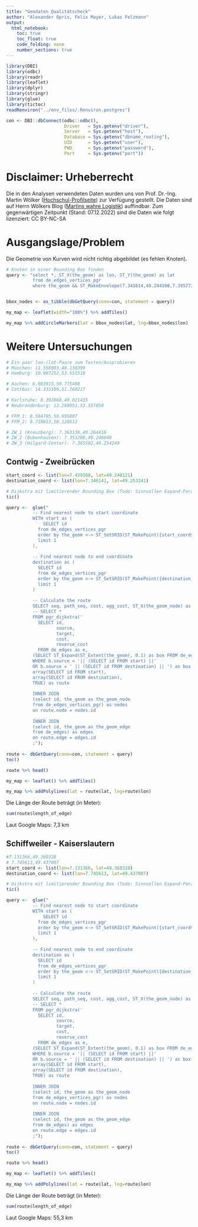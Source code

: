 ```yaml
---
title: "Geodaten Qualitätscheck"
author: "Alexander Opris, Felix Mayer, Lukas Felzmann"
output:
  html_notebook:
    toc: true
    toc_float: true
    code_folding: none
    number_sections: true
---
```


```r
library(DBI)
library(odbc)
library(readr)
library(leaflet)
library(dplyr)
library(stringr)
library(glue)
library(tictoc)
readRenviron("../env_files/.Renviron.postgres")
```

```r
con <- DBI::dbConnect(odbc::odbc(),
                      Driver   = Sys.getenv("driver"),
                      Server   = Sys.getenv("host"),
                      Database = Sys.getenv("dbname_routing"),
                      UID      = Sys.getenv("user"),
                      PWD      = Sys.getenv("password"),
                      Port     = Sys.getenv("port"))
```

# Disclaimer: Urheberrecht
Die in den Analysen verwendeten Daten wurden uns von Prof. Dr.-Ing. Martin Wölker ([Hochschul-Profilseite](https://www.hs-kl.de/hochschule/profil/personenverzeichnis/detailanzeige-personen/person/martin-woelker)) zur Verfügung gestellt. Die Daten sind auf Herrn Wölkers Blog ([Martins wahre Logistik](https://martins-wahre-logistik.blogspot.com/2022/10/logistics-case-studies-der-lieferschein.html)) auffindbar. Zum gegenwärtigen Zeitpunkt (Stand: 07.12.2022) sind die Daten wie folgt lizenziert: CC BY-NC-SA




# Ausgangslage/Problem
Die Geometrie von Kurven wird nicht richtig abgebildet (es fehlen Knoten).
```r
# Knoten in einer Bounding Box finden
query <- "select *, ST_X(the_geom) as lon, ST_Y(the_geom) as lat
          from de_edges_vertices_pgr
          where the_geom && ST_MakeEnvelope(7.341614,49.244108,7.395773,49.270605);"


bbox_nodes <- as_tibble(dbGetQuery(conn=con, statement = query))
```

```r
my_map <- leaflet(width="100%") %>% addTiles()
```

```r
my_map %>% addCircleMarkers(lat = bbox_nodes$lat, lng=bbox_nodes$lon)
```

# Weitere Untersuchungen

```r
# Ein paar lon-/lat-Paare zum Testen/Ausprobieren
# München: 11.558003,48.138399
# Hamburg: 10.007252,53.551518

# Aachen: 6.083915,50.775408
# Cottbus: 14.333189,51.760217

# Karlsruhe: 8.392868,49.021435
# Neubrandenburg: 13.268051,53.557850

# FFM_1: 8.584785,50.095807
# FFM_2: 8.710613,50.128612

# ZW_1 (Kreuzberg): 7.363136,49.264416
# ZW_2 (Bubenhausen): 7.351200,49.246048
# ZW_3 (Hilgard-Center): 7.365502,49.254249
```




## Contwig - Zweibrücken
```r
start_coord <- list(lon=7.429188, lat=49.248121)
destination_coord <- list(lon=7.346141, lat=49.253241)
```


```r
# Dijkstra mit limitierender Bounding Box (Todo: Sinnvollen Expand-Parameter festlegen (aktuell sind es 0.1 Grad))
tic()

query <-  glue("
          -- Find nearest node to start coordinate
          WITH start as (
        	  SELECT id
          	from de_edges_vertices_pgr
          	order by the_geom <-> ST_SetSRID(ST_MakePoint({start_coord$lon}, {start_coord$lat}), 4326)
          	limit 1
          ),
          
          -- Find nearest node to end coordinate
          destination as (
          	SELECT id
          	from de_edges_vertices_pgr
          	order by the_geom <-> ST_SetSRID(ST_MakePoint({destination_coord$lon}, {destination_coord$lat}), 4326)
          	limit 1
          )
          
          -- Calculate the route
          SELECT seq, path_seq, cost, agg_cost, ST_X(the_geom_node) as lon, ST_Y(the_geom_node) as lat, ST_LengthSpheroid(the_geom_edge, 'SPHEROID[\"GRS_1980\",6378137,298.257222101]') as length_of_edge
          -- SELECT *
          FROM pgr_dijkstra('
            SELECT id, 
                   source,
                   target,
                   cost,
                   reverse_cost
            FROM de_edges as e,
          (SELECT ST_Expand(ST_Extent(the_geom), 0.1) as box FROM de_edges as b
          WHERE b.source = '|| (SELECT id FROM start) ||'
          OR b.source = ' || (SELECT id FROM destination) || ') as box WHERE e.the_geom && box.box',
          array(SELECT id FROM start),
          array(SELECT id FROM destination),
          TRUE) as route
          
          INNER JOIN
  	      (select id, the_geom as the_geom_node
  	      from de_edges_vertices_pgr) as nodes
  	      on route.node = nodes.id
  	      
          INNER JOIN
          (select id, the_geom as the_geom_edge
          from de_edges) as edges
          on route.edge = edges.id
          ;");
          
route <- dbGetQuery(conn=con, statement = query)
toc()
```


```r
route %>% head()
```

```r
my_map <- leaflet() %>% addTiles()
```

```r
my_map %>% addPolylines(lat = route$lat, lng=route$lon)
```

Die Länge der Route beträgt (in Meter):
```r
sum(route$length_of_edge)
```
Laut Google Maps: 7,3 km









## Schiffweiler - Kaiserslautern
```r
#7.131366,49.368328
# 7.745613,49.437007
start_coord <- list(lon=7.131366, lat=49.368328)
destination_coord <- list(lon=7.745613, lat=49.437007)
```


```r
# Dijkstra mit limitierender Bounding Box (Todo: Sinnvollen Expand-Parameter festlegen (aktuell sind es 0.1 Grad))
tic()

query <-  glue("
          -- Find nearest node to start coordinate
          WITH start as (
        	  SELECT id
          	from de_edges_vertices_pgr
          	order by the_geom <-> ST_SetSRID(ST_MakePoint({start_coord$lon}, {start_coord$lat}), 4326)
          	limit 1
          ),
          
          -- Find nearest node to end coordinate
          destination as (
          	SELECT id
          	from de_edges_vertices_pgr
          	order by the_geom <-> ST_SetSRID(ST_MakePoint({destination_coord$lon}, {destination_coord$lat}), 4326)
          	limit 1
          )
          
          -- Calculate the route
          SELECT seq, path_seq, cost, agg_cost, ST_X(the_geom_node) as lon, ST_Y(the_geom_node) as lat, ST_LengthSpheroid(the_geom_edge, 'SPHEROID[\"GRS_1980\",6378137,298.257222101]') as length_of_edge
          -- SELECT *
          FROM pgr_dijkstra('
            SELECT id, 
                   source,
                   target,
                   cost,
                   reverse_cost
            FROM de_edges as e,
          (SELECT ST_Expand(ST_Extent(the_geom), 0.1) as box FROM de_edges as b
          WHERE b.source = '|| (SELECT id FROM start) ||'
          OR b.source = ' || (SELECT id FROM destination) || ') as box WHERE e.the_geom && box.box',
          array(SELECT id FROM start),
          array(SELECT id FROM destination),
          TRUE) as route
          
          INNER JOIN
  	      (select id, the_geom as the_geom_node
  	      from de_edges_vertices_pgr) as nodes
  	      on route.node = nodes.id
  	      
          INNER JOIN
          (select id, the_geom as the_geom_edge
          from de_edges) as edges
          on route.edge = edges.id
          ;");
          
route <- dbGetQuery(conn=con, statement = query)
toc()
```


```r
route %>% head()
```

```r
my_map <- leaflet() %>% addTiles()
```

```r
my_map %>% addPolylines(lat = route$lat, lng=route$lon)
```

Die Länge der Route beträgt (in Meter):
```r
sum(route$length_of_edge)
```
Laut Google Maps: 55,3 km


